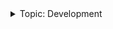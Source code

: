 <details><summary>Topic: Development</summary>

This section is part of a series on the topic of *Development*.

Docs:

- [Using the APIs](/api/overview.md)
- [Software release summaries](/releases/overview.md)

Other resources:

- [See the code on GitHub ↗](https://github.com/vegaprotocol)

</details>
